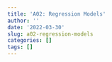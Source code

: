 ```yaml
---
title: 'A02: Regression Models'
author: ''
date: '2022-03-30'
slug: a02-regression-models
categories: []
tags: []
---
```

